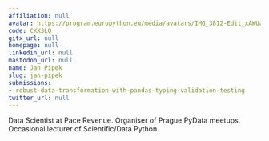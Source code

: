 ```yaml
---
affiliation: null
avatar: https://program.europython.eu/media/avatars/IMG_3812-Edit_xAWUaIr.jpg
code: CKX3LQ
gitx_url: null
homepage: null
linkedin_url: null
mastodon_url: null
name: Jan Pipek
slug: jan-pipek
submissions:
- robust-data-transformation-with-pandas-typing-validation-testing
twitter_url: null
---
```


Data Scientist at Pace Revenue. Organiser of Prague PyData meetups. Occasional lecturer of Scientific/Data Python.